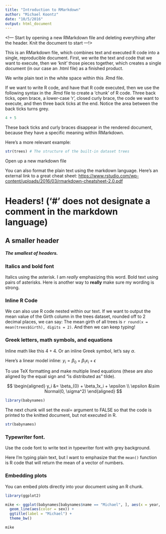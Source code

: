 ---
title: "Introduction to RMarkdown"
author: "Michael Koontz"
date: "10/5/2016"
output: html_document
---

<!--- Start by opening a new RMarkdown file and deleting everything after the header. Knit the document to start ---!>

This is an RMarkdown file, which combines text and executed R code into a single, reproducible document. First, we write the text and code that we want to execute, then we 'knit' those pieces together, which creates a single document (in our case an .html file) as a finished product.

We write plain text in the white space within this .Rmd file.

If we want to write R code, and have that R code executed, then we use the following syntax in the .Rmd file to create a 'chunk' of R code. Three back ticks, open brace, a lower-case 'r', closed curly brace, the code we want to execute, and then three back ticks at the end. Notice the area between the back ticks turns grey.

```{r}
4 + 5
```

These back ticks and curly braces disappear in the rendered document, because they have a specific meaning within RMarkdown.

Here's a more relevant example:

```{r nameOfChunk}
str(trees) # The structure of the built-in dataset trees
```

<!--- Exercise --->
Open up a new markdown file


You can also format the plain text using the markdown language. Here's an external link to a great cheat sheet: <https://www.rstudio.com/wp-content/uploads/2016/03/rmarkdown-cheatsheet-2.0.pdf>

# Headers! ('#' does not designate a comment in the markdown language)

<!---  this is a comment in RMarkdown, with a start AND an end component ---> 


## A smaller header
##### The smallest of headers.

### Italics and bold font
Italics using the asterisk. I am *really* emphasizing this word. Bold text using pairs of asterisks. Here is another way to **really** make sure my wording is strong.

### Inline R Code
We can also use R code nested within our text. If we want to output the mean value of the Girth column in the trees dataset, rounded off to 2 decimal places, we can say: The mean girth of all trees is `r round(x = mean(trees$Girth), digits = 2)`. And then we can keep typing!

### Greek letters, math symbols, and equations

Inline math like this $4+4$. Or an inline Greek symbol, let's say $\alpha$.

Here's a linear model inline: $y_i = \beta_0 + \beta_1x_i + \epsilon$

To use TeX formatting and make multiple lined equations (these are also aligned by the equal sign and "is distributed as" tilde).

$$
\begin{aligned}
y_i &= \beta_{0} + \beta_1x_i + \epsilon \\
\epsilon &\sim Normal(0, \sigma^2)
\end{aligned}
$$

```{r readTheDataNoShow, echo = FALSE}
library(babynames)
```

The next chunk will set the eval= argument to FALSE so that the code is printed to the knitted document, but not executed in R.

```{r noEvaluationChunk, eval = FALSE}
str(babynames)
```

### Typewriter font.

Use the code font to write text in typewriter font with grey background.

Here I'm typing plain text, but I want to emphasize that the `mean()` function is R code that will return the mean of a vector of numbers.

### Embedding plots

You can embed plots directly into your document using an R chunk.

```{r plotMike}
library(ggplot2)

mike <- ggplot(babynames[babynames$name == "Michael", ], aes(x = year, y = prop)) +
  geom_line(aes(color = sex)) +
  ggtitle(label = "Michael") +
  theme_bw()

mike
```